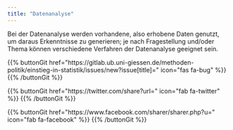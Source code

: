 ```yaml
---
title: "Datenanalyse"
---
```


Bei der Datenanalyse werden vorhandene, also erhobene Daten genutzt, um daraus Erkenntnisse zu generieren; je nach Fragestellung und/oder Thema können verschiedene Verfahren der Datenanalyse geeignet sein.

{{% buttonGit href=\"https\:\/\/gitlab.ub.uni-giessen.de\/methoden-politik\/einstieg-in-statistik\/issues\/new?issue[title]=\" icon=\"fas fa-bug\" %}} {{% /buttonGit %}} 

{{% buttonGit href=\"https\:\/\/twitter.com\/share?url=\" icon=\"fab fa-twitter\" %}} {{% /buttonGit %}}

{{% buttonGit href=\"https\:\/\/www.facebook.com\/sharer\/sharer.php?u=\" icon=\"fab fa-facebook\" %}} {{% /buttonGit %}}
